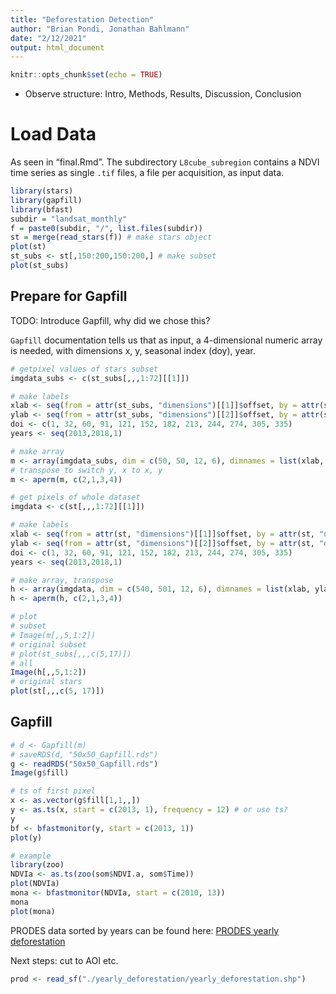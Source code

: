 ```yaml
---
title: "Deforestation Detection"
author: "Brian Pondi, Jonathan Bahlmann"
date: "2/12/2021"
output: html_document
---
```


```r
knitr::opts_chunk$set(echo = TRUE)
```

* Observe structure: Intro, Methods, Results, Discussion, Conclusion

# Load Data
As seen in "final.Rmd". The subdirectory `L8cube_subregion` contains a NDVI time series as single `.tif` files, a file per acquisition, as input data.
```r
library(stars)
library(gapfill)
library(bfast)
subdir = "landsat_monthly"
f = paste0(subdir, "/", list.files(subdir))
st = merge(read_stars(f)) # make stars object
plot(st)
st_subs <- st[,150:200,150:200,] # make subset
plot(st_subs)
```

## Prepare for Gapfill

TODO: Introduce Gapfill, why did we chose this?

`Gapfill` documentation tells us that as input, a 4-dimensional numeric array is needed, with dimensions x, y, seasonal index (doy), year.
```r
# getpixel values of stars subset
imgdata_subs <- c(st_subs[,,,1:72][[1]])

# make labels
xlab <- seq(from = attr(st_subs, "dimensions")[[1]]$offset, by = attr(st_subs, "dimensions")[[1]]$delta, length.out = attr(st_subs, "dimensions")[[1]]$to - attr(st_subs, "dimensions")[[1]]$from)
ylab <- seq(from = attr(st_subs, "dimensions")[[2]]$offset, by = attr(st_subs, "dimensions")[[2]]$delta, length.out = attr(st_subs, "dimensions")[[2]]$to - attr(st_subs, "dimensions")[[1]]$from)
doi <- c(1, 32, 60, 91, 121, 152, 182, 213, 244, 274, 305, 335)
years <- seq(2013,2018,1)

# make array
m <- array(imgdata_subs, dim = c(50, 50, 12, 6), dimnames = list(xlab, ylab, doi, years))
# transpose to switch y, x to x, y
m <- aperm(m, c(2,1,3,4))

# get pixels of whole dataset
imgdata <- c(st[,,,1:72][[1]])

# make labels
xlab <- seq(from = attr(st, "dimensions")[[1]]$offset, by = attr(st, "dimensions")[[1]]$delta, length.out = attr(st, "dimensions")[[1]]$to)
ylab <- seq(from = attr(st, "dimensions")[[2]]$offset, by = attr(st, "dimensions")[[2]]$delta, length.out = attr(st, "dimensions")[[2]]$to)
doi <- c(1, 32, 60, 91, 121, 152, 182, 213, 244, 274, 305, 335)
years <- seq(2013,2018,1)

# make array, transpose
h <- array(imgdata, dim = c(540, 501, 12, 6), dimnames = list(xlab, ylab, doi, years))
h <- aperm(h, c(2,1,3,4))

# plot
# subset
# Image(m[,,5,1:2])
# original subset
# plot(st_subs[,,,c(5,17)])
# all
Image(h[,,5,1:2])
# original stars
plot(st[,,,c(5, 17)])
```

## Gapfill

```r
# d <- Gapfill(m)
# saveRDS(d, "50x50_Gapfill.rds")
g <- readRDS("50x50_Gapfill.rds")
Image(g$fill)
```

```r
# ts of first pixel
x <- as.vector(g$fill[1,1,,])
y <- as.ts(x, start = c(2013, 1), frequency = 12) # or use ts?
y
bf <- bfastmonitor(y, start = c(2013, 1))
plot(y)

# example
library(zoo)
NDVIa <- as.ts(zoo(som$NDVI.a, som$Time))
plot(NDVIa)
mona <- bfastmonitor(NDVIa, start = c(2010, 13))
mona
plot(mona)
```
PRODES data sorted by years can be found here: [PRODES yearly deforestation](http://terrabrasilis.dpi.inpe.br/download/dataset/legal-amz-prodes/vector/yearly_deforestation.zip)

Next steps: cut to AOI etc.
```r
prod <- read_sf("./yearly_deforestation/yearly_deforestation.shp")
```